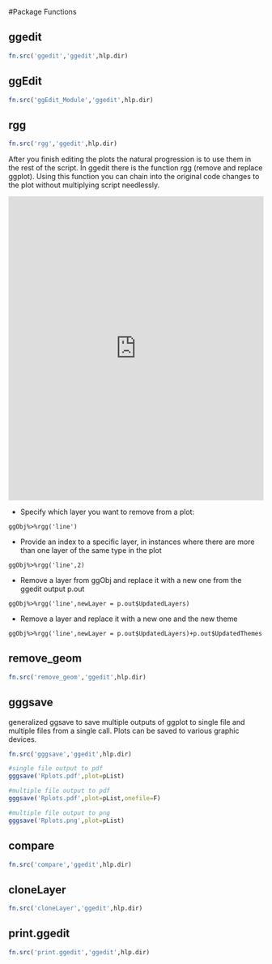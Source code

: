#Package Functions

## ggedit
```r
fn.src('ggedit','ggedit',hlp.dir)
```

## ggEdit
```r
fn.src('ggEdit_Module','ggedit',hlp.dir)
```

## rgg

```r
fn.src('rgg','ggedit',hlp.dir)
```

After you finish editing the plots the natural progression is to use them in the rest of the script. In ggedit there is the function rgg (remove and replace ggplot). Using this function you can chain into the original code changes to the plot without multiplying script needlessly.

<iframe width="100%" height="600" src="https://www.youtube.com/embed/0QmJHwoWQWM" frameborder="0" allowfullscreen></iframe>


  - Specify which layer you want to remove from a plot:

`ggObj%>%rgg('line')`

  - Provide an index to a specific layer, in instances where there are more than one layer of the same type in the plot

`ggObj%>%rgg('line',2)`

  - Remove a layer from ggObj and replace it with a new one from the ggedit output p.out

`ggObj%>%rgg('line',newLayer = p.out$UpdatedLayers)`

  - Remove a layer and replace it with a new one and the new theme 

`ggObj%>%rgg('line',newLayer = p.out$UpdatedLayers)+p.out$UpdatedThemes`

## remove_geom
```r
fn.src('remove_geom','ggedit',hlp.dir)
```

## gggsave
generalized ggsave to save multiple outputs of ggplot to single file and multiple files from a single call. Plots can be saved to various graphic devices. 

```r
fn.src('gggsave','ggedit',hlp.dir)
```

```r
#single file output to pdf
gggsave('Rplots.pdf',plot=pList)

#multiple file output to pdf
gggsave('Rplots.pdf',plot=pList,onefile=F)

#multiple file output to png
gggsave('Rplots.png',plot=pList)
```

## compare
```r
fn.src('compare','ggedit',hlp.dir)
```

## cloneLayer
```r
fn.src('cloneLayer','ggedit',hlp.dir)
```

## print.ggedit
```r
fn.src('print.ggedit','ggedit',hlp.dir)
```
